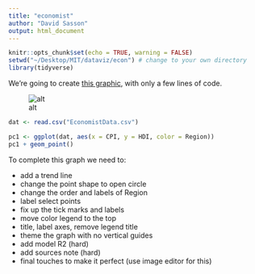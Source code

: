 ```yaml
---
title: "economist"
author: "David Sasson"
output: html_document
---
```


```r
knitr::opts_chunk$set(echo = TRUE, warning = FALSE)
setwd("~/Desktop/MIT/dataviz/econ") # change to your own directory
library(tidyverse)
```

We're going to create [this graphic](https://www.economist.com/graphic-detail/2011/12/02/corrosive-corruption), with only a few lines of code. 

![alt](http://tutorials-live.iq.harvard.edu:8000/user/VEAvyv9hyOLR/notebooks/workshops/R/Rgraphics/images/Economist1.png)


```r
dat <- read.csv("EconomistData.csv")

pc1 <- ggplot(dat, aes(x = CPI, y = HDI, color = Region))
pc1 + geom_point()
```


To complete this graph we need to:

* add a trend line
* change the point shape to open circle
* change the order and labels of Region
* label select points
* fix up the tick marks and labels
* move color legend to the top
* title, label axes, remove legend title
* theme the graph with no vertical guides
* add model R2 (hard)
* add sources note (hard)
* final touches to make it perfect (use image editor for this)



